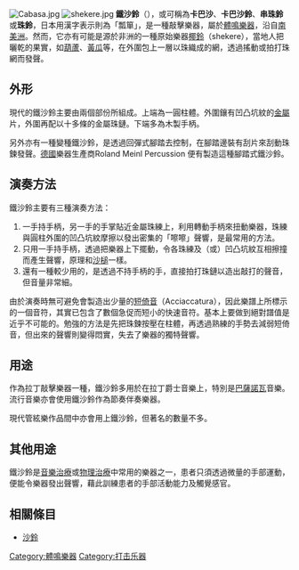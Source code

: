 {{unreference|time=2011-07-20}}
[[File:Cabasa.jpg|thumb]]
[[File:shekere.jpg|thumb]]
'''鐵沙鈴'''（{{lang-pt|'''cabasa''' 或 '''cabaça'''}}），或可稱為'''卡巴沙'''、'''卡巴沙鈴'''、'''串珠鈴'''或'''珠鈴'''，日本用漢字表示則為「瓢箪」，是一種敲擊樂器，屬於[[體鳴樂器|體鳴樂器]]，沿自[[南美洲|南美洲]]。然而，它亦有可能是源於非洲的一種原始樂器[[椰鈴|椰鈴]]（shekere），當地人把曬乾的果實，如[[葫蘆|葫蘆]]、[[黃瓜|黃瓜]]等，在外圍包上一層以珠織成的網，透過搖動或拍打珠網而發聲。

== 外形 ==
現代的鐵沙鈴主要由兩個部份所組成。上端為一圓柱體。外圍鑲有凹凸坑紋的[[金屬|金屬]]片，外圍再配以十多條的金屬珠鏈。下端多為木製手柄。

另外亦有一種變種鐵沙鈴，是透過回彈式腳踏去控制，在腳踏邊裝有刮片來刮動珠鍊發聲。[[德國|德國]]樂器生產商Roland Meinl Percussion 便有製造這種腳踏式鐵沙鈴。

== 演奏方法 ==
鐵沙鈴主要有三種演奏方法：
# 一手持手柄，另一手的手掌貼近金屬珠練上，利用轉動手柄來扭動樂器，珠練與圓柱外圍的凹凸坑紋摩擦以發出密集的「嚓嚓」聲響，是最常用的方法。
# 只用一手持手柄，透過把樂器上下擺動，令各珠練及（或）凹凸坑紋互相擦撞而產生聲響，原理和[[沙槌|沙槌]]一樣。
# 還有一種較少用的，是透過不持手柄的手，直接拍打珠鏈以造出敲打的聲音，但音量非常細。

由於演奏時無可避免會製造出少量的[[短倚音|短倚音]]（Acciaccatura），因此樂譜上所標示的一個音符，其實已包含了數個急促而短小的快速音符。基本上要做到絕對譜值是近乎不可能的。勉強的方法是先把珠鍊按壓在柱體，再透過熟練的手勢去減弱短倚音，但出來的聲響則變得悶實，失去了樂器的獨特聲響。

== 用途 ==
作為拉丁敲擊樂器一種，鐵沙鈴多用於在拉丁爵士音樂上，特別是[[巴薩諾瓦|巴薩諾瓦]]音樂。流行音樂亦會使用鐵沙鈴作為節奏伴奏樂器。

現代管絃樂作品間中亦會用上鐵沙鈴，但著名的數量不多。

== 其他用途 ==
鐵沙鈴是[[音樂治療|音樂治療]]或[[物理治療|物理治療]]中常用的樂器之一，患者只須透過微量的手部運動，便能令樂器發出聲響，藉此訓練患者的手部活動能力及觸覺感官。

==相關條目==
*[[沙鈴|沙鈴]]

{{music-stub}}

[[Category:體鳴樂器|Category:體鳴樂器]]
[[Category:打击乐器|Category:打击乐器]]